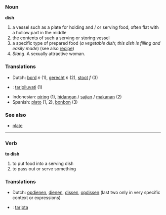 === Noun  ===
'''dish'''
# a vessel such as a plate for holding and / or serving food, often flat with a hollow part in the middle
# the contents of such a serving or storing vessel
# a specific type of prepared food (''a vegetable dish''; ''this dish is filling and easily made'') (see also [[recipe]])
# ''Slang''. A sexually attractive woman.

=== Translations ===
*Dutch: [[bord]] ''n'' (1), [[gerecht]] ''n'' (2), [[stoot]] ''f'' (3)
*{{msg:fi}}: [[tarjoiluvati]] (1)
*Indonesian: [[piring]] (1), [[hidang]]an / [[saji]]an / [[makan]]an (2)
*Spanish: [[plato]] (1, 2), [[bonbon]] (3)

=== See also ===
*[[plate]]

----

=== Verb ===
'''to dish'''
# to put food into a serving dish
# to pass out or serve something

=== Translations ===
*Dutch: [[opdienen]], [[dienen]], [[dissen]], [[opdissen]] (last two only in very specific context or expressions)
*{{msg:fi}}: [[tarjota]]